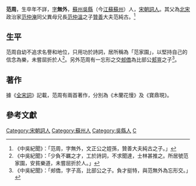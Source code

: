 '''范周'''，生卒年不詳，[[表字|字]]'''無外'''，[[蘇州|蘇州]][[吳縣|吳縣]]（今[[江蘇|江蘇]][[蘇州|蘇州]]）人，[[宋朝|宋朝]][[詞人|詞人]]。其父為[[北宋|北宋]]政治家[[范仲淹|范仲淹]]同父異母兄長[[范仲溫|范仲溫]]之子[[贊善|贊善]]大夫范純古。<ref>《中吳紀聞》：「范周，字無外，文正公之姪孫，贊善大夫純古之子。」</ref>

== 生平 ==
范周自幼不追求名譽和地位，只用功於詩詞，居所稱為「范家園」，以堅持自己的信念為樂，未嘗屈折於人<ref>《中吳紀聞》：「少負不羈之才，工於詩詞，不求聞達，士林甚推之。所居號范家園，安貧樂道，未嘗屈折於人。」</ref>。另外范周有一忘形之交[[郟僑|郟僑]]為比部公[[郏亶|郏亶]]之子<ref>《中吳紀聞》：「郟僑，字子高，比部公之子。負才挺特，與范無外為忘形交。」</ref>。

== 著作 ==
據《[[全宋詞|全宋詞]]》記載，范周有兩首著作，分別為《木蘭花慢》及《寶鼎現》。

==參考文獻==
{{wikisource|中吳紀聞}}
{{wikisource|全宋詞/范周}}
{{Reflist}}

{{DEFAULTSORT:Fan范}}
[[Category:宋朝詞人|Category:宋朝詞人]]
[[Category:蘇州人|Category:蘇州人]]
[[Category:吳縣人|Category:吳縣人]]
[[Category:范姓|C]]